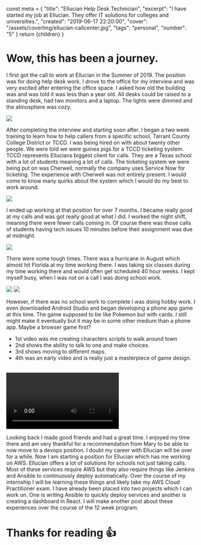   const meta = {
    "title": "Ellucian Help Desk Technician",
    "excerpt": "I have started my job at Ellucian. They offer IT solutions for colleges and universities.",
    "created": "2019-06-17 22:20:00",
    "cover": "/assets/coverImg/ellucian-callcenter.jpg",
    "tags": "personal",
    "number": "5"
  }
  return <Layout meta={meta}>{children}</Layout>
}

# Wow, this has been a journey.

I first got the call to work at Ellucian in the Summer of 2019. 
The position was for doing help desk work.
I drove to the office for my interview and was very excited after entering the office space. 
I asked how old the building was and was told it was less than a year old. 
All desks could be raised to a standing desk, had two monitors and a laptop. 
The lights were dimmed and the atmosphere was cozy. 

<Img src="/assets/byPost/ellucian-callcenter/ellucian-entrance.jpg" size="lg" />

After completing the interview and starting soon after.
I began a two week training to learn how to help callers from a specific school, Tarrant County College District or TCCD.
I was being hired on with about twenty other people. 
We were told we were guinea pigs for a TCCD ticketing system.
TCCD represents Ellucians biggest client for calls. 
They are a Texas school with a lot of students meaning a lot of calls.
The ticketing system we were being put on was Cherwell, normally the company uses Service Now for ticketing.
The experience with Cherwell was not entirely present.
I would come to know many quirks about the system which I would do my best to work around.

<Img src="/assets/byPost/ellucian-callcenter/ellucian-tutor.jpg" size="lg" />

I ended up working at that position for over 7 months.
I became really good at my calls and was got really good at what I did.
I worked the night shift, meaning there were fewer calls coming in.
Of course there was those calls of students having tech issues 10 minutes before their assignment was due at midnight.

<Img src="/assets/byPost/ellucian-callcenter/ellucian-TCCD.jpeg" />

There were some tough times.
There was a hurricane in August which almost hit Florida at my time working there. 
I was taking six classes during my time working there and would often get scheduled 40 hour weeks.
I kept myself busy, when I was not on a call I was doing school work.

<div className="d-flex">
  <Img src="/assets/byPost/ellucian-callcenter/ellucian-frustrated.jpg" />
  <Img src="/assets/byPost/ellucian-callcenter/ellucian-dorian.jpg" />
</div>

However, if there was no school work to complete I was doing hobby work.
I even downloaded Android Studio and began developing a phone app game at this time.
The game supposed to be like Pokemon but with cards. 
I still might make it eventually but it may be in some other medium than a phone app. 
Maybe a browser game first?

- 1st video was me creating characters scripts to walk around town
- 2nd shows the ability to talk to one and make choices.
- 3rd shows moving to different maps.
- 4th was an early video and is really just a masterpiece of game design.

<br/>
<div className="video-grid">
  <Video autoPlay loop src="/assets/byPost/ellucian-callcenter/ellucian-arrows.mp4" grid="true" size="sm" />
  <Video autoPlay loop src="/assets/byPost/ellucian-callcenter/ellucian-fight.mp4" grid="true" size="sm" />
  <Video autoPlay loop src="/assets/byPost/ellucian-callcenter/ellucian-game.mp4" grid="true" size="sm" />
  <Video controls="controls" volume={0.5} src="/assets/byPost/ellucian-callcenter/ellucian-runs.mp4" grid="true" size="sm" />
</div>

Looking back I made good friends and had a great time. 
I enjoyed my time there and am very thankful for a recommendation from Mary to be able to now move to a devops position.
I doubt my career with Ellucian will be over for a while.
Now I am starting a position for Ellucian which has me working on AWS. 
Ellucian offers a lot of solutions for schools not just taking calls. 
Most of these services require AWS but they also require things like Jenkins and Ansible to continuously deploy automatically.
Over the course of my internship I will be learning these things and likely take my AWS Cloud Practitioner exam. 
I have already been placed into two projects which I can work on. 
One is writing Ansible to quickly deploy services and another is creating a dashboard in React. 
I will make another post about these experiences over the course of the 12 week program. 

# Thanks for reading 👍